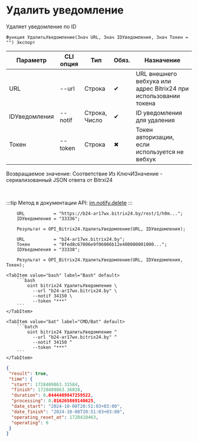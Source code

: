 ﻿---
sidebar_position: 3
---


# Удалить уведомление
 Удаляет уведомление по ID



`Функция УдалитьУведомление(Знач URL, Знач IDУведомления, Знач Токен = "") Экспорт`

  | Параметр | CLI опция | Тип | Обяз. | Назначение |
  |-|-|-|-|-|
  | URL | --url | Строка | &#x2714; | URL внешнего вебхука или адрес Bitrix24 при использовании токена |
  | IDУведомления | --notif | Строка, Число | &#x2714; | ID уведомления для удаления |
  | Токен | --token | Строка | &#x2716; | Токен авторизации, если используется не вебхук |

  
  Возвращаемое значение:   Соответствие Из КлючИЗначение - сериализованный JSON ответа от Bitrxi24

<br/>

:::tip
Метод в документации API: [im.notify.delete](https://dev.1c-bitrix.ru/learning/course/index.php?COURSE_ID=93&LESSON_ID=12133)
:::
<br/>



```bsl title="Пример использования для 1С:Предприятие/OneScript"
    URL           = "https://b24-ar17wx.bitrix24.by/rest/1/h0m...";
    IDУведомления = "33336";

    Результат = OPI_Bitrix24.УдалитьУведомление(URL, IDУведомления);

    URL           = "b24-ar17wx.bitrix24.by";
    Токен         = "0fed8c67006e9f06006b12e400000001000...";
    IDУведомления = "33338";

    Результат = OPI_Bitrix24.УдалитьУведомление(URL, IDУведомления, Токен);
```
    

 <Tabs>
  
    <TabItem value="bash" label="Bash" default>
        ```bash
            oint bitrix24 УдалитьУведомление \
              --url "b24-ar17wx.bitrix24.by" \
              --notif 34150 \
              --token "***"
        ```
    </TabItem>
  
    <TabItem value="bat" label="CMD/Bat" default>
        ```batch
            oint bitrix24 УдалитьУведомление ^
              --url "b24-ar17wx.bitrix24.by" ^
              --notif 34150 ^
              --token "***"
        ```
    </TabItem>
</Tabs>


```json title="Результат"
{
 "result": true,
 "time": {
  "start": 1728409863.31584,
  "finish": 1728409863.36028,
  "duration": 0.0444409847259522,
  "processing": 0.016265869140625,
  "date_start": "2024-10-08T20:51:03+03:00",
  "date_finish": "2024-10-08T20:51:03+03:00",
  "operating_reset_at": 1728410463,
  "operating": 0
 }
}
```
